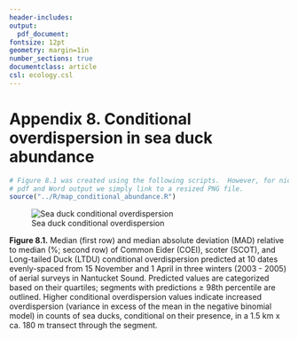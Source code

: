 ```yaml
---
header-includes:
output: 
  pdf_document:
fontsize: 12pt
geometry: margin=1in
number_sections: true
documentclass: article
csl: ecology.csl
---
```

# Appendix 8. Conditional overdispersion in sea duck abundance

```r
# Figure 8.1 was created using the following scripts.  However, for nice formatting in the 
# pdf and Word output we simply link to a resized PNG file.
source("../R/map_conditional_abundance.R")
```
![Sea duck conditional overdispersion](./Figures/conditional_overdispersion_maps_reduced.png)  

**Figure 8.1.** Median (first row) and median absolute deviation (MAD) relative to median (%; second row) of Common Eider (COEI), scoter (SCOT), and Long-tailed Duck (LTDU) conditional overdispersion predicted at 10 dates evenly-spaced from 15 November and 1 April in three winters (2003 - 2005) of aerial surveys in Nantucket Sound.  Predicted values are categorized based on their quartiles; segments with predictions $\geq$ 98th percentile are outlined. Higher conditional overdispersion values indicate increased overdispersion (variance in excess of the mean in the negative binomial model) in counts of sea ducks, conditional on their presence, in a 1.5 km x ca. 180 m transect through the segment.
